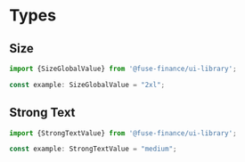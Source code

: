 
<Meta title="/Types" />

# Types

## Size

```jsx
import {SizeGlobalValue} from '@fuse-finance/ui-library';

```

```jsx
const example: SizeGlobalValue = "2xl";

```

## Strong Text
```jsx
import {StrongTextValue} from '@fuse-finance/ui-library';

```

```jsx
const example: StrongTextValue = "medium";

```

